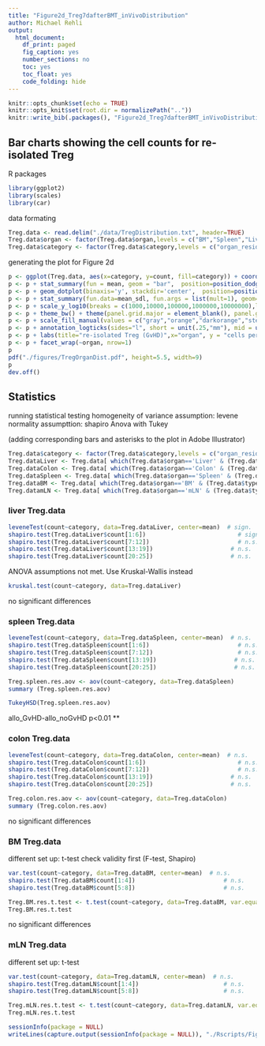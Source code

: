 ```yaml
---
title: "Figure2d_Treg7dafterBMT_inVivoDistribution"
author: Michael Rehli
output: 
  html_document:
    df_print: paged
    fig_caption: yes
    number_sections: no
    toc: yes
    toc_float: yes
    code_folding: hide
---
```


```r
knitr::opts_chunk$set(echo = TRUE)
knitr::opts_knit$set(root.dir = normalizePath(".."))
knitr::write_bib(.packages(), "Figure2d_Treg7dafterBMT_inVivoDistribution.packages.bib")
```

## Bar charts showing the cell counts for re-isolated Treg 

R packages

```r
library(ggplot2)
library(scales)
library(car)
```

data formating 

```r
Treg.data <- read.delim("./data/TregDistribution.txt", header=TRUE)
Treg.data$organ <- factor(Treg.data$organ,levels = c("BM","Spleen","Liver","mLN","Colon"))
Treg.data$category <- factor(Treg.data$category,levels = c("organ_resident","allo_noGvHD","allo_GvHD","poly_noGvHD","poly_GvHD"))
```

generating the plot for Figure 2d

```r
p <- ggplot(Treg.data, aes(x=category, y=count, fill=category)) + coord_cartesian(ylim = c(1000,30000000))
p <- p + stat_summary(fun = mean, geom = "bar",  position=position_dodge(.9))
p <- p + geom_dotplot(binaxis='y', stackdir='center',  position=position_dodge(.9), dotsize=6.5, stackratio = 1, binwidth=.02) 
p <- p + stat_summary(fun.data=mean_sdl, fun.args = list(mult=1), geom="errorbar", color="black", size=0.5, width = 0.6, position=position_dodge(.9))
p <- p + scale_y_log10(breaks = c(1000,10000,100000,1000000,10000000),labels = trans_format("log10", math_format(10^.x)),expand = c(0, 0)) 
p <- p + theme_bw() + theme(panel.grid.major = element_blank(), panel.grid.minor = element_blank(), axis.text.x = element_text(angle = 90, vjust = 0.5, hjust=1, color="black"), text = element_text(size = 24))
p <- p + scale_fill_manual(values = c("gray","orange","darkorange","steelblue2","steelblue3"))
p <- p + annotation_logticks(sides="l", short = unit(.25,"mm"), mid = unit(.5,"mm"),   long = unit(1,"mm"))  
p <- p + labs(title="re-isolated Treg (GvHD)",x="organ", y = "cells per organ")
p <- p + facet_wrap(~organ, nrow=1)
p
pdf("./figures/TregOrganDist.pdf", height=5.5, width=9)
p
dev.off()
```

## Statistics

running statistical testing 
homogeneity of variance assumption: levene
normality assumpttion: shapiro
Anova with Tukey

(adding corresponding bars and asterisks to the plot in Adobe Illustrator)

```r
Treg.data$category <- factor(Treg.data$category,levels = c("organ_resident","allo_noGvHD","poly_noGvHD","allo_GvHD","poly_GvHD"))
Treg.dataLiver <- Treg.data[ which(Treg.data$organ=='Liver' & (Treg.data$type=='GvHD' | Treg.data$type=='noGvHD')), ]
Treg.dataColon <- Treg.data[ which(Treg.data$organ=='Colon' & (Treg.data$type=='GvHD' | Treg.data$type=='noGvHD')), ]
Treg.dataSpleen <- Treg.data[ which(Treg.data$organ=='Spleen' & (Treg.data$type=='GvHD' | Treg.data$type=='noGvHD')), ]
Treg.dataBM <- Treg.data[ which(Treg.data$organ=='BM' & (Treg.data$type=='GvHD')), ]
Treg.datamLN <- Treg.data[ which(Treg.data$organ=='mLN' & (Treg.data$type=='GvHD')), ]
```

### liver Treg.data

```r
leveneTest(count~category, data=Treg.dataLiver, center=mean)  # sign.
shapiro.test(Treg.dataLiver$count[1:6]) 						 # sign.
shapiro.test(Treg.dataLiver$count[7:12])						 # n.s.
shapiro.test(Treg.dataLiver$count[13:19])                      # n.s.
shapiro.test(Treg.dataLiver$count[20:25])                      # n.s.
```

ANOVA assumptions not met. Use Kruskal-Wallis instead

```r
kruskal.test(count~category, data=Treg.dataLiver)
```

no significant differences

### spleen Treg.data

```r
leveneTest(count~category, data=Treg.dataSpleen, center=mean)  # n.s.
shapiro.test(Treg.dataSpleen$count[1:6]) 						 # n.s.
shapiro.test(Treg.dataSpleen$count[7:12])						 # n.s.
shapiro.test(Treg.dataSpleen$count[13:19])                      # n.s.
shapiro.test(Treg.dataSpleen$count[20:25])                      # n.s.

Treg.spleen.res.aov <- aov(count~category, data=Treg.dataSpleen)
summary (Treg.spleen.res.aov)
```
```r
TukeyHSD(Treg.spleen.res.aov)
```

allo_GvHD-allo_noGvHD p<0.01 **



### colon Treg.data

```r
leveneTest(count~category, data=Treg.dataColon, center=mean)  # n.s.
shapiro.test(Treg.dataColon$count[1:6]) 						 # n.s.
shapiro.test(Treg.dataColon$count[7:12])						 # n.s.
shapiro.test(Treg.dataColon$count[13:19])                      # n.s.
shapiro.test(Treg.dataColon$count[20:25])                      # n.s.

Treg.colon.res.aov <- aov(count~category, data=Treg.dataColon)
summary (Treg.colon.res.aov)
```
no significant differences

### BM Treg.data

different set up: t-test
check validity first (F-test, Shapiro)
```r
var.test(count~category, data=Treg.dataBM, center=mean)  # n.s.
shapiro.test(Treg.dataBM$count[1:4]) 						 # n.s.
shapiro.test(Treg.dataBM$count[5:8])						 # n.s.
```


```r
Treg.BM.res.t.test <- t.test(count~category, data=Treg.dataBM, var.equal = TRUE)
Treg.BM.res.t.test
```

no significant differences

### mLN Treg.data

different set up: t-test

```r
var.test(count~category, data=Treg.datamLN, center=mean)  # n.s.
shapiro.test(Treg.datamLN$count[1:4]) 						 # n.s.
shapiro.test(Treg.datamLN$count[5:8])						 # n.s.
```


```r
Treg.mLN.res.t.test <- t.test(count~category, data=Treg.datamLN, var.equal = TRUE)
Treg.mLN.res.t.test
```




```r
sessionInfo(package = NULL)
writeLines(capture.output(sessionInfo(package = NULL)), "./Rscripts/Figure2d_Treg7dafterBMT_inVivoDistribution_SessionInfo.txt")
```